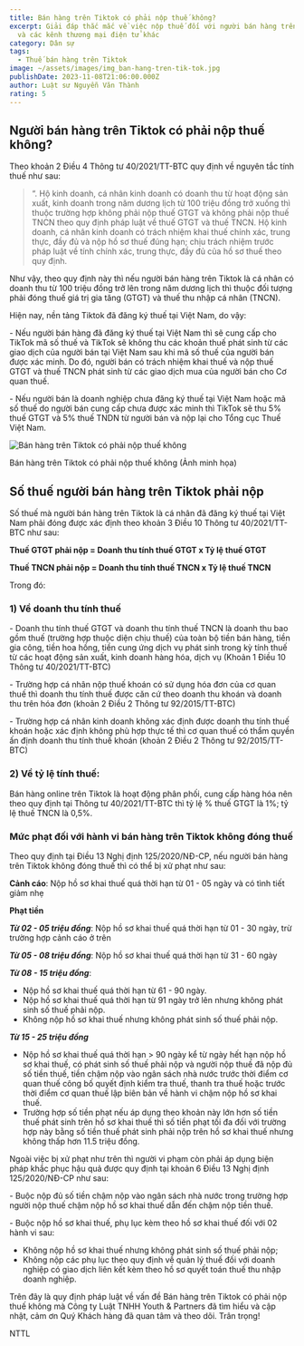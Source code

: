 ```yaml
---
title: Bán hàng trên Tiktok có phải nộp thuế không?
excerpt: Giải đáp thắc mắc về việc nộp thuế đối với người bán hàng trên Tiktok
  và các kênh thương mại điện tử khác
category: Dân sự
tags:
  - Thuế bán hàng trên Tiktok
image: ~/assets/images/img_ban-hang-tren-tik-tok.jpg
publishDate: 2023-11-08T21:06:00.000Z
author: Luật sư Nguyễn Văn Thành
rating: 5
---
```

## Người bán hàng trên Tiktok có phải nộp thuế không?

Theo khoản 2 Điều 4 Thông tư 40/2021/TT-BTC quy định về nguyên tắc tính thuế như sau:

> “. Hộ kinh doanh, cá nhân kinh doanh có doanh thu từ hoạt động sản xuất, kinh doanh trong năm dương lịch từ 100 triệu đồng trở xuống thì thuộc trường hợp không phải nộp thuế GTGT và không phải nộp thuế TNCN theo quy định pháp luật về thuế GTGT và thuế TNCN. Hộ kinh doanh, cá nhân kinh doanh có trách nhiệm khai thuế chính xác, trung thực, đầy đủ và nộp hồ sơ thuế đúng hạn;  chịu trách nhiệm trước pháp luật về tính chính xác, trung thực, đầy đủ của hồ sơ thuế theo quy định.

Như vậy, theo quy định này thì nếu người bán hàng trên Tiktok là cá nhân có doanh thu từ 100 triệu đồng trở lên trong năm dương lịch thì thuộc đối tượng phải đóng thuế giá trị gia tăng (GTGT) và thuế thu nhập cá nhân (TNCN).

Hiện nay, nền tảng Tiktok đã đăng ký thuế tại Việt Nam, do vậy:

\- Nếu người bán hàng đã đăng ký thuế tại Việt Nam thì sẽ cung cấp cho TikTok mã số thuế và TikTok sẽ không thu các khoản thuế phát sinh từ các giao dịch của người bán tại Việt Nam sau khi mã số thuế của người bán được xác minh. Do đó, người bán có trách nhiệm khai thuế và nộp thuế GTGT và thuế TNCN phát sinh từ các giao dịch mua của người bán cho Cơ quan thuế. 

\- Nếu người bán là doanh nghiệp chưa đăng ký thuế tại Việt Nam hoặc mã số thuế do người bán cung cấp chưa được xác minh thì TikTok sẽ thu 5% thuế GTGT và 5% thuế TNDN từ người bán và nộp lại cho Tổng cục Thuế Việt Nam. 

![Bán hàng trên Tiktok có phải nộp thuế không](~/assets/images/bán-hàng-trên-tiktok-có-phải-nộp-thuế-không.png "Bán hàng trên Tiktok có phải nộp thuế không")

Bán hàng trên Tiktok có phải nộp thuế không (Ảnh minh họa)

## Số thuế người bán hàng trên Tiktok phải nộp

Số thuế mà người bán hàng trên Tiktok là cá nhân đã đăng ký thuế tại Việt Nam phải đóng được xác định theo khoản 3 Điều 10 Thông tư 40/2021/TT-BTC như sau:

**Thuế GTGT phải nộp = Doanh thu tính thuế GTGT x Tỷ lệ thuế GTGT**

**Thuế TNCN phải nộp = Doanh thu tính thuế TNCN x Tỷ lệ thuế TNCN**

Trong đó:

### 1) Về doanh thu tính thuế

\- Doanh thu tính thuế GTGT và doanh thu tính thuế TNCN là doanh thu bao gồm thuế (trường hợp thuộc diện chịu thuế) của toàn bộ tiền bán hàng, tiền gia công, tiền hoa hồng, tiền cung ứng dịch vụ phát sinh trong kỳ tính thuế từ các hoạt động sản xuất, kinh doanh hàng hóa, dịch vụ (Khoản 1 Điều 10  Thông tư 40/2021/TT-BTC)

\- Trường hợp cá nhân nộp thuế khoán có sử dụng hóa đơn của cơ quan thuế thì doanh thu tính thuế được căn cứ theo doanh thu khoán và doanh thu trên hóa đơn (khoản 2 Điều 2 Thông tư 92/2015/TT-BTC)

\- Trường hợp cá nhân kinh doanh không xác định được doanh thu tính thuế khoán hoặc xác định không phù hợp thực tế thì cơ quan thuế có thẩm quyền ấn định doanh thu tính thuế khoán (khoản 2 Điều 2 Thông tư 92/2015/TT-BTC)

### 2) Về tỷ lệ tính thuế:

Bán hàng online trên Tiktok là hoạt động phân phối, cung cấp hàng hóa nên theo quy định tại Thông tư 40/2021/TT-BTC thì tỷ lệ % thuế GTGT là 1%; tỷ lệ thuế TNCN là 0,5%.

### Mức phạt đối với hành vi bán hàng trên Tiktok không đóng thuế

Theo quy định tại Điều 13 Nghị định 125/2020/NĐ-CP, nếu người bán hàng trên Tiktok không đóng thuế thì có thể bị xử phạt như sau:

**Cảnh cáo**: Nộp hồ sơ khai thuế quá thời hạn từ 01 - 05 ngày và có tình tiết giảm nhẹ

**Phạt tiền**

***Từ 02 - 05 triệu đồng***: Nộp hồ sơ khai thuế quá thời hạn từ 01 - 30 ngày, trừ trường hợp cảnh cáo ở trên

***Từ 05 - 08 triệu đồng***: Nộp hồ sơ khai thuế quá thời hạn từ 31 - 60 ngày

***Từ 08 - 15 triệu đồng***: 

* Nộp hồ sơ khai thuế quá thời hạn từ 61 - 90 ngày.
* Nộp hồ sơ khai thuế quá thời hạn từ 91 ngày trở lên nhưng không phát sinh số thuế phải nộp.
* Không nộp hồ sơ khai thuế nhưng không phát sinh số thuế phải nộp.

***Từ 15 - 25 triệu đồng***

* Nộp hồ sơ khai thuế quá thời hạn > 90 ngày kể từ ngày hết hạn nộp hồ sơ khai thuế, có phát sinh số thuế phải nộp và người nộp thuế đã nộp đủ số tiền thuế, tiền chậm nộp vào ngân sách nhà nước trước thời điểm cơ quan thuế công bố quyết định kiểm tra thuế, thanh tra thuế hoặc trước thời điểm cơ quan thuế lập biên bản về hành vi chậm nộp hồ sơ khai thuế.
* Trường hợp số tiền phạt nếu áp dụng theo khoản này lớn hơn số tiền thuế phát sinh trên hồ sơ khai thuế thì số tiền phạt tối đa đối với trường hợp này bằng số tiền thuế phát sinh phải nộp trên hồ sơ khai thuế nhưng không thấp hơn 11.5 triệu đồng.

Ngoài việc bị xử phạt như trên thì người vi phạm còn phải áp dụng biện pháp khắc phục hậu quả được quy định tại khoản 6 Điều 13 Nghị định 125/2020/NĐ-CP như sau:

\- Buộc nộp đủ số tiền chậm nộp vào ngân sách nhà nước trong trường hợp người nộp thuế chậm nộp hồ sơ khai thuế dẫn đến chậm nộp tiền thuế.

\- Buộc nộp hồ sơ khai thuế, phụ lục kèm theo hồ sơ khai thuế đối với 02 hành vi sau:

* Không nộp hồ sơ khai thuế nhưng không phát sinh số thuế phải nộp;
* Không nộp các phụ lục theo quy định về quản lý thuế đối với doanh nghiệp có giao dịch liên kết kèm theo hồ sơ quyết toán thuế thu nhập doanh nghiệp.

Trên đây là quy định pháp luật về vấn đề Bán hàng trên Tiktok có phải nộp thuế không mà Công ty Luật TNHH Youth & Partners đã tìm hiểu và cập nhật, cảm ơn Quý Khách hàng đã quan tâm và theo dõi. Trân trọng!

NTTL
